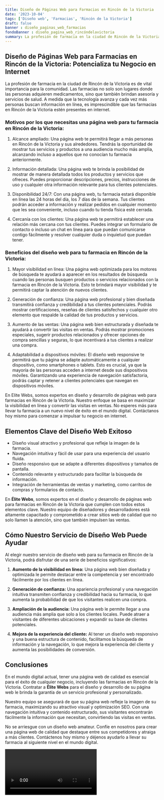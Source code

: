 ```yaml
---
title: Diseño de Páginas Web para Farmacias en Rincón de la Victoria
date: '2023-10-04'
tags: ['Diseño web', 'Farmacias', 'Rincón de la Victoria']
draft: false
banner : diseño_paginas_web_farmacias
fondoBanner : diseño_pagina_web_rincóndelavictoria
summary: La profesión de farmacia en la ciudad de Rincón de la Victoria es de vital importancia para la comunidad. Las farmacias no solo son lugares donde las personas adquieren medicamentos, sino que también brindan asesoría y servicios de salud. A medida que la tecnología avanza y cada vez más personas buscan información en línea, es imprescindible que las farmacias en Rincón de la Victoria estén presentes en internet. 
---
```


## Diseño de Páginas Web para Farmacias en Rincón de la Victoria: Potencializa tu Negocio en Internet

La profesión de farmacia en la ciudad de Rincón de la Victoria es de vital importancia para la comunidad. Las farmacias no solo son lugares donde las personas adquieren medicamentos, sino que también brindan asesoría y servicios de salud. A medida que la tecnología avanza y cada vez más personas buscan información en línea, es imprescindible que las farmacias en Rincón de la Victoria estén presentes en internet. 

### Motivos por los que necesitas una página web para tu farmacia en Rincón de la Victoria:

1. Alcance ampliado: Una página web te permitirá llegar a más personas en Rincón de la Victoria y sus alrededores. Tendrás la oportunidad de mostrar tus servicios y productos a una audiencia mucho más amplia, alcanzando incluso a aquellos que no conocían tu farmacia anteriormente.

2. Información detallada: Una página web te brinda la posibilidad de mostrar de manera detallada todos los productos y servicios que ofreces. Puedes proporcionar descripciones, precios, instrucciones de uso y cualquier otra información relevante para tus clientes potenciales.

3. Disponibilidad 24/7: Con una página web, tu farmacia estará disponible en línea las 24 horas del día, los 7 días de la semana. Tus clientes podrán acceder a información y realizar pedidos en cualquier momento que les sea conveniente, incluso cuando tu tienda física esté cerrada.

4. Cercanía con los clientes: Una página web te permitirá establecer una relación más cercana con tus clientes. Puedes integrar un formulario de contacto o incluso un chat en línea para que puedan comunicarse contigo fácilmente y resolver cualquier duda o inquietud que puedan tener.

### Beneficios del diseño web para tu farmacia en Rincón de la Victoria:

1. Mayor visibilidad en línea: Una página web optimizada para los motores de búsqueda te ayudará a aparecer en los resultados de búsqueda cuando las personas busquen productos o servicios relacionados con la farmacia en Rincón de la Victoria. Esto te brindará mayor visibilidad y te permitirá captar la atención de nuevos clientes.

2. Generación de confianza: Una página web profesional y bien diseñada transmitirá confianza y credibilidad a tus clientes potenciales. Podrás mostrar certificaciones, reseñas de clientes satisfechos y cualquier otro elemento que respalde la calidad de tus productos y servicios.

3. Aumento de las ventas: Una página web bien estructurada y diseñada te ayudará a convertir las visitas en ventas. Podrás mostrar promociones especiales, sugerir productos relacionados y ofrecer opciones de compra sencillas y seguras, lo que incentivará a tus clientes a realizar una compra.

4. Adaptabilidad a dispositivos móviles: El diseño web responsive te permitirá que tu página se adapte automáticamente a cualquier dispositivo, como smartphones o tablets. Esto es crucial, ya que la mayoría de las personas acceden a internet desde sus dispositivos móviles. Garantizando una experiencia de navegación satisfactoria, podrás captar y retener a clientes potenciales que navegan en dispositivos móviles.

En Elite Webs, somos expertos en diseño y desarrollo de páginas web para farmacias en Rincón de la Victoria. Nuestro enfoque se basa en maximizar la visibilidad en línea y convertir las visitas en ventas. No esperes más para llevar tu farmacia a un nuevo nivel de éxito en el mundo digital. Contáctanos hoy mismo para comenzar a impulsar tu negocio en internet.

<GifSeo />

<Cta />

## Elementos Clave del Diseño Web Exitoso

- Diseño visual atractivo y profesional que refleje la imagen de la farmacia.
- Navegación intuitiva y fácil de usar para una experiencia del usuario fluida.
- Diseño responsivo que se adapte a diferentes dispositivos y tamaños de pantalla.
- Contenido relevante y estructurado para facilitar la búsqueda de información.
- Integración de herramientas de ventas y marketing, como carritos de compras y formularios de contacto.

En **Élite Webs**, somos expertos en el diseño y desarrollo de páginas web para farmacias en Rincón de la Victoria que cumplen con todos estos elementos clave. Nuestro equipo de diseñadores y desarrolladores está altamente capacitado y comprometido a crear sitios web de calidad que no solo llamen la atención, sino que también impulsen las ventas.

## Cómo Nuestro Servicio de Diseño Web Puede Ayudar

Al elegir nuestro servicio de diseño web para su farmacia en Rincón de la Victoria, podrá disfrutar de una serie de beneficios significativos:

1. **Aumento de la visibilidad en línea:** Una página web bien diseñada y optimizada le permite destacar entre la competencia y ser encontrado fácilmente por los clientes en línea.

2. **Generación de confianza:** Una apariencia profesional y una navegación intuitiva transmiten confianza y credibilidad hacia su farmacia, lo que aumenta la probabilidad de que los visitantes realicen una compra.

3. **Ampliación de la audiencia:** Una página web le permite llegar a una audiencia más amplia que solo a los clientes locales. Puede atraer a visitantes de diferentes ubicaciones y expandir su base de clientes potenciales.

4. **Mejora de la experiencia del cliente:** Al tener un diseño web responsivo y una buena estructura de contenido, facilitamos la búsqueda de información y la navegación, lo que mejora la experiencia del cliente y aumenta las posibilidades de conversión.

## Conclusiones

En el mundo digital actual, tener una página web de calidad es esencial para el éxito de cualquier negocio, incluyendo las farmacias en Rincón de la Victoria. Contratar a **Élite Webs** para el diseño y desarrollo de su página web le brinda la garantía de un servicio profesional y personalizado.

Nuestro equipo se asegurará de que su página web refleje la imagen de su farmacia, maximizando su atractivo visual y optimización SEO. Con una navegación intuitiva y contenido estructurado, sus visitantes encontrarán fácilmente la información que necesitan, convirtiendo las visitas en ventas.

No se arriesgue con un diseño web amateur. Confíe en nosotros para crear una página web de calidad que destaque entre sus competidores y atraiga a más clientes. Contáctenos hoy mismo y déjenos ayudarlo a llevar su farmacia al siguiente nivel en el mundo digital.

<Video />

<CtaBot job='Farmacias' city='Rincón de la Victoria'/>

<Gmaps query='Rincón de la Victoria+españa+maps' />
